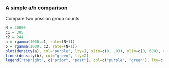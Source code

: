 ### A simple a/b comparison
Compare two possion group counts

```{r}
N = 20000
c1 = 305
c2 = 244
a = rgamma(1000,c1, rate=(N+1))
b = rgamma(1000, c2, rate=(N+1))
plot(density(a), col="purple", lty=1, xlim=c(0, .03), ylim=c(0, 600), xlab="N=1000", ylab="", axes=F, frame=F, main="density of prior in purple, post in gree")
lines(density(b), col="green", lty=2)
legend("topright", c("prior", "post"), col=c("purple", "green"), lty=c(1,2), box.lty=0)


```